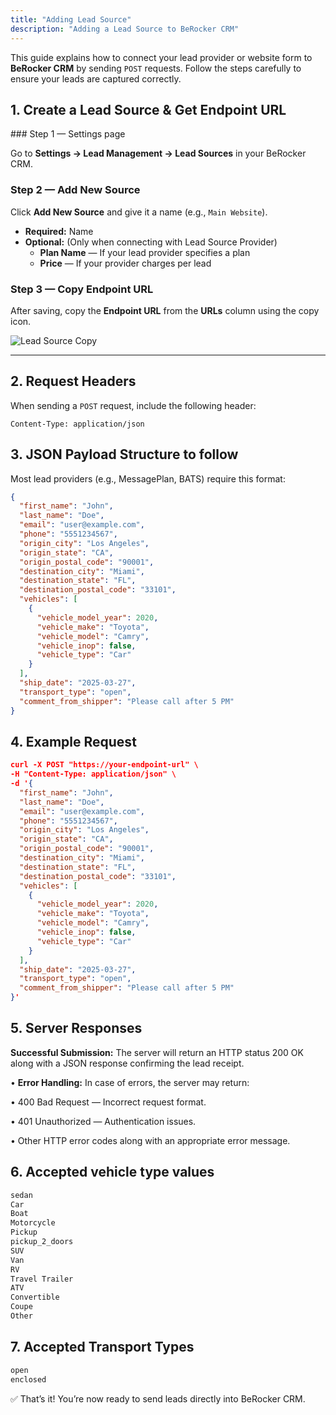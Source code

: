 ```yaml
---
title: "Adding Lead Source"
description: "Adding a Lead Source to BeRocker CRM"
---
```


This guide explains how to connect your lead provider or website form to **BeRocker CRM** by sending `POST` requests. Follow the steps carefully to ensure your leads are captured correctly.

## 1. Create a Lead Source & Get Endpoint URL

<Steps>
  ### Step 1 — Settings page
  
  Go to **Settings → Lead Management → Lead Sources** in your BeRocker CRM.

  ### Step 2 — Add New Source

  Click **Add New Source** and give it a name (e.g., `Main Website`).

  - **Required:** Name
  - **Optional:**  (Only when connecting with Lead Source Provider)
    - **Plan Name** — If your lead provider specifies a plan
    - **Price** — If your provider charges per lead

  ### Step 3 — Copy Endpoint URL

  After saving, copy the **Endpoint URL** from the **URLs** column using the copy icon.

  ![Lead Source Copy](/images/lead-source-copy.png)
</Steps>

---

## 2. Request Headers

When sending a `POST` request, include the following header:

```http
Content-Type: application/json
```

## 3. JSON Payload Structure to follow

Most lead providers (e.g., MessagePlan, BATS) require this format:

```json
{
  "first_name": "John",
  "last_name": "Doe",
  "email": "user@example.com",
  "phone": "5551234567",
  "origin_city": "Los Angeles",
  "origin_state": "CA",
  "origin_postal_code": "90001",
  "destination_city": "Miami",
  "destination_state": "FL",
  "destination_postal_code": "33101",
  "vehicles": [
    {
      "vehicle_model_year": 2020,
      "vehicle_make": "Toyota",
      "vehicle_model": "Camry",
      "vehicle_inop": false,
      "vehicle_type": "Car"
    }
  ],
  "ship_date": "2025-03-27",
  "transport_type": "open",
  "comment_from_shipper": "Please call after 5 PM"
}
```

## 4. Example Request

```json
curl -X POST "https://your-endpoint-url" \
-H "Content-Type: application/json" \
-d '{
  "first_name": "John",
  "last_name": "Doe",
  "email": "user@example.com",
  "phone": "5551234567",
  "origin_city": "Los Angeles",
  "origin_state": "CA",
  "origin_postal_code": "90001",
  "destination_city": "Miami",
  "destination_state": "FL",
  "destination_postal_code": "33101",
  "vehicles": [
    {
      "vehicle_model_year": 2020,
      "vehicle_make": "Toyota",
      "vehicle_model": "Camry",
      "vehicle_inop": false,
      "vehicle_type": "Car"
    }
  ],
  "ship_date": "2025-03-27",
  "transport_type": "open",
  "comment_from_shipper": "Please call after 5 PM"
}'
```

## 5. Server Responses

**Successful Submission:** The server will return an HTTP status 200 OK along with a JSON response confirming the lead receipt.

•	**Error Handling:** In case of errors, the server may return:

•	400 Bad Request — Incorrect request format.

•	401 Unauthorized — Authentication issues.

•	Other HTTP error codes along with an appropriate error message.

## 6. Accepted vehicle type values

```bash
sedan
Car
Boat
Motorcycle
Pickup
pickup_2_doors
SUV
Van
RV
Travel Trailer
ATV
Convertible
Coupe
Other
```

## 7. Accepted Transport Types

```bash
open
enclosed
```

<Note>
  ✅ That’s it! You’re now ready to send leads directly into BeRocker CRM.
</Note>